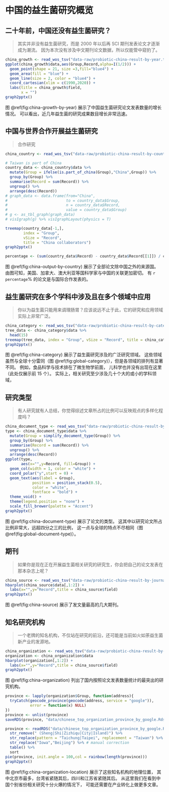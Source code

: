 # 中国的益生菌研究概览 {#china-study}

## 二十年前，中国还没有益生菌研究？

> 其实并非没有益生菌研究，而是 2000 年以后再 SCI 期刊发表论文才逐渐成为潮流。
因为本次没有涉及中文期刊论文数据，所以仅能管中窥豹了。

```r
china_growth <- read_wos_tsv("data-raw/probiotic-china-result-by-year.txt") 
ggplot(china_growth$data,aes(Group,Record,alpha=I(1/2))) +
  geom_point(shape = 21, size =3,fill="blue4") +
  geom_area(fill = "blue") +
  geom_line(size = 2, color = "blue4") +
  coord_cartesian(xlim = c(1990,2020)) +
  labs(title = china_growth$field,
       x = "")
graph2pptx()
```

图 \@ref(fig:china-growth-by-year) 展示了中国益生菌研究论文发表数量的增长情况。
可以看出，近几年益生菌的研究成果数目增长非常迅速。

## 中国与世界合作开展益生菌研究

> 合作研究

```r
china_country <- read_wos_tsv("data-raw/probiotic-china-result-by-country.txt")

# Taiwan is part of China
country_data <- china_country$data %>%
  mutate(Group = ifelse(is.part_of_china(Group),"China",Group)) %>%
  group_by(Group) %>%
  summarise(Record = sum(Record)) %>%
  ungroup() %>%
  arrange(desc(Record))
# graph_data <- data.frame(from="China",
#                          to = country_data$Group,
#                          n = country_data$Record,
#                          value = country_data$Group)
# g <- as_tbl_graph(graph_data)
# visIgraph(g) %>% visIgraphLayout(physics = T)

treemap(country_data[-1,],
        index = "Group", 
        vSize = "Record", 
        title = "China collaborators")
graph2pptx()
```
```r
percentage <- (sum(country_data$Record) - country_data$Record[[1]]) / country_data$Record[[1]] * 100
```


图 \@ref(fig:china-output-by-country) 展示了全部论文除中国之外的来源国。
由图可知，美国、加拿大、澳大利亚等国科学家与中国的关联更加密切。
有 `r percentage`% 的论文是与国际合作发表的。

## 益生菌研究在多个学科中涉及且在多个领域中应用

> 你以为益生菌只能用来调理肠胃？应该说远不止于此，它的研究和应用领域实际上非常广泛。

```r
china_category <- read_wos_tsv("data-raw/probiotic-china-result-by-category.txt")
tree_data <- china_category$data %>%
  head(15)
treemap(tree_data, index = "Group", vSize = "Record", title = china_category$field)
graph2pptx()
```
图 \@ref(fig:china-category) 展示了益生菌研究涉及的广泛研究领域。
这些领域虽然与全球十分雷同（图 \@ref(fig:global-category)），但是各领域的排列有显著不同。
例如，食品科学与技术排在了微生物学前面，
儿科学也并没有出现在这里（此处仅展示前 15 个）。
实际上，相关研究至少涉及几十个大的或小的学科领域，


## 研究类型

> 有人研究就有人总结，你觉得综述文章所占的比例可以反映观点的多样化程度吗？

```r
china_document_type <- read_wos_tsv("data-raw/probiotic-china-result-by-document-type.txt")
type <- china_document_type$data %>%
  mutate(Group = simplify_document_type(Group)) %>%
  group_by(Group) %>%
  summarise(Record = sum(Record)) %>%
  ungroup() %>%
  arrange(desc(Record))
ggplot(type,
       aes(x="",y=Record, fill=Group)) +
  geom_col(width = 1, color = "white") +
  coord_polar("y",start = 0) +
  geom_text(aes(label = Group), 
            position = position_stack(0.5), 
            color = "white",
            fontface = "bold") +
  theme_void() +
  theme(legend.position = "none") +
  scale_fill_brewer(palette = "Accent")
graph2pptx()
```

图 \@ref(fig:china-document-type) 展示了论文的类型。
这其中以研究论文所占比例非常大，远超四分之三的比例，
这一点与全球的特点不尽相同（图 \@ref(fig:global-document-type)）。

## 期刊

> 如果你是现在正在开展益生菌相关研究的研究生，你会把自己的论文发表在那本杂志上呢？

```r
china_source <- read_wos_tsv("data-raw/probiotic-china-result-by-journal.txt")
hbarplot(china_source$data[,1:2]) +
  labs(x="",y="Record",title = china_source$field)
graph2pptx()
```
图 \@ref(fig:china-source) 展示了发文量最高的几大期刊。

## 知名研究机构

> 一个老牌的知名机构，不仅站在研究的前沿，还可能是当前如火如荼益生菌新产业的发源地。


```r
china_organization <- read_wos_tsv("data-raw/probiotic-china-result-by-organization-enhanced.txt")
organization <- china_organization$data
hbarplot(organization[,1:2]) +
  labs(x="",y="Record",title = china_source$field)
graph2pptx()
```

图 \@ref(fig:china-organization) 列出了国内按照论文发表数量统计的最突出的研究机构。


```r
province <- lapply(organization$Group, function(address){
  tryCatch(geocode_province(geocode(address, service = "google")),
           error = function(x) NULL)
})
province <- unlist(province)
saveRDS(province, "data/chinese_top_organization_province_by_google.Rds")
```



```r
province <- readRDS("data/chinese_top_organization_province_by_google.Rds") %>%
  str_remove(" (Sheng|Shi|Zizhiqu|City|Island)") %>%
  str_replace(pattern = "Taichung|Taipei", replacement = "Taiwan") %>%
  str_replace("Iowa","Beijing") %>% # manual correction
  table() %>%
  sort
pie(province, init.angle = 100,col = rainbow(length(province)))
graph2pptx()
```
图 \@ref(fig:china-organization-location) 展示了这些知名机构的地理位置，
其中北京市最多，台湾省紧随其后，四川和江苏省紧随其后。
从这里我们在看到中国个别省份相关研究十分火爆的情况下，
可能还需要在产业转化上做更多文章。

